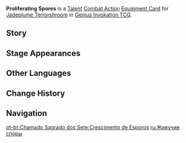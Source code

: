 {{Genius Invokation TCG Infobox
|id        = 227011
|image     = Proliferating Spores Equipment Card.png
|type      = Equipment Card
|group     = Talent;Combat Action
|character = Jadeplume Terrorshroom
|skill     = Volatile Spore Cloud
|effect    = '''Combat Action''': When your active character is '''Jadeplume Terrorshroom''', equip this card.<br>After Jadeplume Terrorshroom equips this card, immediately use '''[[Volatile Spore Cloud]]''' once.<br>Your Jadeplume Terrorshroom, who has this card equipped, can accumulate 1 more stack of Radical Vitality.
|matching  = 3
|element   = Dendro
|source1   = Achieve victory within 5 Rounds in [[Genius Invokation TCG/Stage/Night Pilot/Jadeplume Terrorshroom's Parade|Jadeplume Terrorshroom's Parade]]
|source2   = Win with less than 2 characters defeated in [[Genius Invokation TCG/Stage/Night Pilot/Jadeplume Terrorshroom's Parade|Jadeplume Terrorshroom's Parade]]
}}
'''Proliferating Spores''' is a [[Talent Card|Talent]] [[Combat Action Card|Combat Action]] [[Equipment Card]] for [[Jadeplume Terrorshroom (Character Card)|Jadeplume Terrorshroom]] in [[Genius Invokation TCG]].

==Story==
{{Description|Few can safely traverse the traps laid by the Fungus with intelligence above that of the average living being.|title=Spore Dust Cloud}}

==Stage Appearances==
{{Genius Invokation TCG Stage Appearances}}

==Other Languages==
{{Other Languages
|en      = Proliferating Spores
|zhs     = 孢子增殖
|zhs_rm  = Bāozǐ Zēngzhí
|zht     = 孢子增殖
|zht_rm  = Bāozǐ Zēngzhí
|zh_tl   = Spore Proliferation
|ja      = 胞子増殖
|ja_rm   = Houshi Zoushoku
|ja_tl   = Spore Proliferation
|ko      = 포자 증식
|ko_tl   = Spore Proliferation
|es      = Propagaesporas
|es_tl   = Spore Propagator
|fr      = Spores proliférantes
|fr_tl   = Proliferating Spores
|ru      = Живучие споры
|ru_tl   = Tenacious Spores
|th      = Proliferating Spores
|vi      = Bào Tử Sinh Sôi
|vi_tl   = 
|de      = Sporenvermehrung
|de_tl   = Spore Proliferation
|id      = Proliferating Spores
|pt      = Crescimento de Esporos
|pt_tl   = 
|tr      = Çoğalan Sporlar
|tr_tl   = 
|it      = Spore proliferanti
|it_tl   = Proliferating Spores
}}

==Change History==
{{Change History|3.3}}

==Navigation==
{{Genius Invokation TCG Navbox|Equipment Card}}

[[pt-br:Chamado Sagrado dos Sete:Crescimento de Esporos]]
[[ru:Живучие споры]]